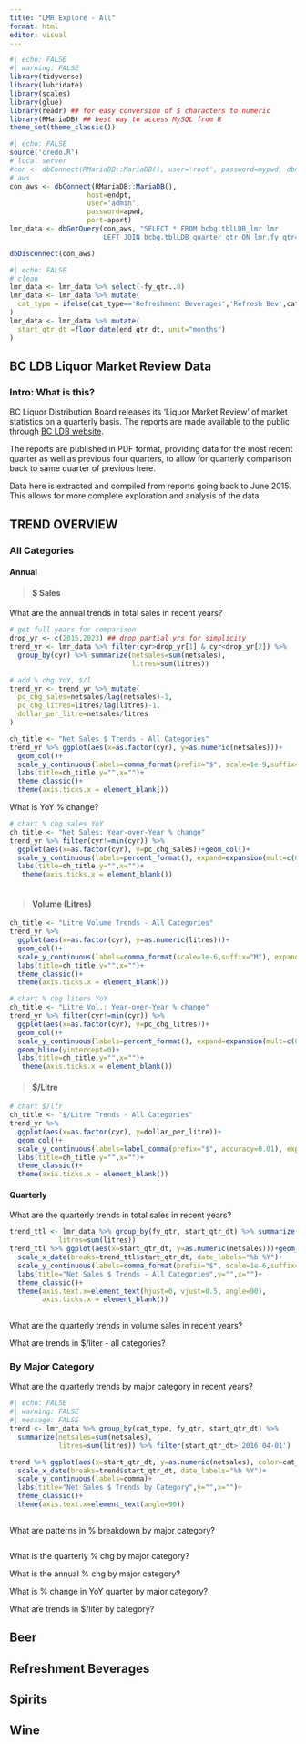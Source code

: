 ```yaml
---
title: "LMR Explore - All"
format: html
editor: visual
---
```


```r
#| echo: FALSE
#| warning: FALSE
library(tidyverse)
library(lubridate)
library(scales)
library(glue)
library(readr) ## for easy conversion of $ characters to numeric
library(RMariaDB) ## best way to access MySQL from R
theme_set(theme_classic())

```

```r
#| echo: FALSE
source('credo.R')
# local server
#con <- dbConnect(RMariaDB::MariaDB(), user='root', password=mypwd, dbname='bcbg')
# aws
con_aws <- dbConnect(RMariaDB::MariaDB(),
                   host=endpt,
                   user='admin',
                   password=apwd,
                   port=aport)
lmr_data <- dbGetQuery(con_aws, "SELECT * FROM bcbg.tblLDB_lmr lmr
                       LEFT JOIN bcbg.tblLDB_quarter qtr ON lmr.fy_qtr=qtr.fy_qtr;")

dbDisconnect(con_aws)
```

```r
#| echo: FALSE
# clean
lmr_data <- lmr_data %>% select(-fy_qtr..8)
lmr_data <- lmr_data %>% mutate(
  cat_type = ifelse(cat_type=='Refreshment Beverages','Refresh Bev',cat_type)
)
lmr_data <- lmr_data %>% mutate(
  start_qtr_dt =floor_date(end_qtr_dt, unit="months")
)
```

## BC LDB Liquor Market Review Data

### Intro: What is this?

BC Liquor Distribution Board releases its 'Liquor Market Review' of market statistics on a quarterly basis. The reports are made available to the public through [BC LDB website](https://www.bcldb.com/publications/liquor-market-review).

The reports are published in PDF format, providing data for the most recent quarter as well as previous four quarters, to allow for quarterly comparison back to same quarter of previous here.

Data here is extracted and compiled from reports going back to June 2015. This allows for more complete exploration and analysis of the data.

## TREND OVERVIEW

### All Categories

#### Annual

> #### \$ Sales

What are the annual trends in total sales in recent years?

```r
# get full years for comparison
drop_yr <- c(2015,2023) ## drop partial yrs for simplicity
trend_yr <- lmr_data %>% filter(cyr>drop_yr[1] & cyr<drop_yr[2]) %>% 
  group_by(cyr) %>% summarize(netsales=sum(netsales),
                              litres=sum(litres))

# add % chg YoY, $/l
trend_yr <- trend_yr %>% mutate(
  pc_chg_sales=netsales/lag(netsales)-1,
  pc_chg_litres=litres/lag(litres)-1,
  dollar_per_litre=netsales/litres
)

```

```r
ch_title <- "Net Sales $ Trends - All Categories"
trend_yr %>% ggplot(aes(x=as.factor(cyr), y=as.numeric(netsales)))+
  geom_col()+
  scale_y_continuous(labels=comma_format(prefix="$", scale=1e-9,suffix="B"), expand=expansion(mult=c(0,0.1)))+
  labs(title=ch_title,y="",x="")+
  theme_classic()+
  theme(axis.ticks.x = element_blank()) 
```

What is YoY % change?

```r
# chart % chg sales YoY
ch_title <- "Net Sales: Year-over-Year % change"
trend_yr %>% filter(cyr!=min(cyr)) %>% 
  ggplot(aes(x=as.factor(cyr), y=pc_chg_sales))+geom_col()+
  scale_y_continuous(labels=percent_format(), expand=expansion(mult=c(0,0.1)))+
  labs(title=ch_title,y="",x="")+
   theme(axis.ticks.x = element_blank()) 
  
```

> #### Volume (Litres)

```r
ch_title <- "Litre Volume Trends - All Categories"
trend_yr %>% 
  ggplot(aes(x=as.factor(cyr), y=as.numeric(litres)))+
  geom_col()+
  scale_y_continuous(labels=comma_format(scale=1e-6,suffix="M"), expand=expansion(mult=c(0,0.1)))+
  labs(title=ch_title,y="",x="")+
  theme_classic()+
  theme(axis.ticks.x = element_blank()) 
```

```r
# chart % chg liters YoY
ch_title <- "Litre Vol.: Year-over-Year % change"
trend_yr %>% filter(cyr!=min(cyr)) %>% 
  ggplot(aes(x=as.factor(cyr), y=pc_chg_litres))+
  geom_col()+
  scale_y_continuous(labels=percent_format(), expand=expansion(mult=c(0.1,0.1)))+
  geom_hline(yintercept=0)+
  labs(title=ch_title,y="",x="")+
   theme(axis.ticks.x = element_blank()) 
```

> #### \$/Litre

```r
# chart $/ltr
ch_title <- "$/Litre Trends - All Categories"
trend_yr %>% 
  ggplot(aes(x=as.factor(cyr), y=dollar_per_litre))+
  geom_col()+
  scale_y_continuous(labels=label_comma(prefix="$", accuracy=0.01), expand=expansion(mult=c(0,0.1)))+
  labs(title=ch_title,y="",x="")+
  theme_classic()+
  theme(axis.ticks.x = element_blank()) 
```

#### Quarterly

What are the quarterly trends in total sales in recent years?

```r
trend_ttl <- lmr_data %>% group_by(fy_qtr, start_qtr_dt) %>% summarize(netsales=sum(netsales),
            litres=sum(litres))
trend_ttl %>% ggplot(aes(x=start_qtr_dt, y=as.numeric(netsales)))+geom_col()+
  scale_x_date(breaks=trend_ttl$start_qtr_dt, date_labels="%b %Y")+
  scale_y_continuous(labels=comma_format(prefix="$", scale=1e-6,suffix="M"), expand=expansion(mult=c(0,0.1)))+
  labs(title="Net Sales $ Trends - All Categories",y="",x="")+
  theme_classic()+
  theme(axis.text.x=element_text(hjust=0, vjust=0.5, angle=90),
        axis.ticks.x = element_blank()) 
  
```

What are the quarterly trends in volume sales in recent years?

What are trends in \$/liter - all categories?

### By Major Category

What are the quarterly trends by major category in recent years?

```r
#| echo: FALSE
#| warning: FALSE
#| message: FALSE
trend <- lmr_data %>% group_by(cat_type, fy_qtr, start_qtr_dt) %>% 
  summarize(netsales=sum(netsales),
            litres=sum(litres)) %>% filter(start_qtr_dt>'2016-04-01')

trend %>% ggplot(aes(x=start_qtr_dt, y=as.numeric(netsales), color=cat_type))+geom_line(stat='identity')+
  scale_x_date(breaks=trend$start_qtr_dt, date_labels="%b %Y")+
  scale_y_continuous(labels=comma)+
  labs(title="Net Sales $ Trends by Category",y="",x="")+
  theme_classic()+
  theme(axis.text.x=element_text(angle=90))
  

```

What are patterns in % breakdown by major category?

```r

```

What is the quarterly % chg by major category?

What is the annual % chg by major category?

What is % change in YoY quarter by major category?

What are trends in \$/liter by category?

## Beer

## Refreshment Beverages

## Spirits

## Wine
